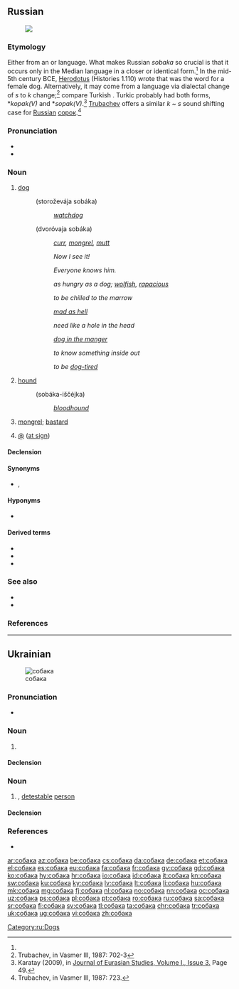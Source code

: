 ==Russian==
{{wikipedia|lang=ru}}
[[File:Laika.jpg|thumb|{{lang|ru|Собака}}]]

===Etymology===
Either from an {{etyl|ira|ru}} or {{etyl|trk|ru}} language. What makes Russian ''sobaka'' so crucial is that it occurs only in the Median language in a closer or identical form.<ref name="Karatay"/> In the mid-5th century BCE, [[w:Herodotus|Herodotus]] (Histories 1.110) wrote that {{term|sc=polytonic|σπάκα|tr=spaka|lang=xme}} was the {{etyl|xme|ru}} word for a female dog. Alternatively, it may come from a {{etyl|trk|ru}} language via dialectal change of ''s'' to ''k'' change;<ref>Trubachev, in Vasmer III, 1987: 702-3</ref> compare Turkish {{term|köpek|lang=tr}}. Turkic probably had both forms, *''kopak(V)'' and *''sopak(V)''.<ref name="Karatay">Karatay (2009), in [http://epa.oszk.hu/01500/01521/00003/pdf/00003.pdf Journal of Eurasian Studies, Volume I., Issue 3.] Page 49.</ref> [[Oleg Trubachyov|Trubachev]] offers a similar ''k'' ~ ''s'' sound shifting case for [[Russian]] [[сорок#Russian|сорок]].<ref>Trubachev, in Vasmer III, 1987: 723.</ref>

===Pronunciation===
* {{ru-IPA|соба́ка}}
* {{audio|Ru-собака.ogg|Audio|lang=ru}}

===Noun===
{{ru-noun|соба́ка|f-an|соба́ки|соба́ки}}

# [[dog]]
#: {{lang|ru|[[сторожевой|сторожевая]] собака}} (storoževája sobáka)
#:: ''[[watchdog]]''
#: {{lang|ru|[[дворовый|дворовая]] собака}} (dvoróvaja sobáka)
#:: ''[[curr]], [[mongrel]], [[mutt]]''
#: {{lang|ru|[[вот|Вот]] [[где#Russian|где]] собака [[зарывать|зарыта]]!}}
#:: ''Now I see it!''
#: {{lang|ru|[[он|Его]] [[каждый|каждая]] собака [[знать|знает]]}}
#:: ''Everyone knows him.''
#: {{lang|ru|[[голодный как собака]]}}
#:: ''as hungry as a dog; [[wolfish]], [[rapacious]]''
#: {{lang|ru|[[замёрзнуть как собака]]}}
#:: ''to be chilled to the marrow''
#: {{lang|ru|[[злой как собака]]}}
#:: ''[[mad as hell]]''
#: {{lang|ru|[[нужный как собаке пятая нога]]}}
#:: ''need like a hole in the head''
#: {{lang|ru|[[собака на сене]]}}
#:: ''[[dog in the manger]]''
#: {{lang|ru|[[собаку съесть]]}}
#:: ''to know something inside out''
#: {{lang|ru|[[устать как собака]]}}
#:: ''to be [[dog-tired]]''
# [[hound]]
#: {{lang|ru|собака-[[ищейка]]}} (sobáka-iščéjka)
#:: ''[[bloodhound]]''
# {{context|pejorative|lang=ru}} [[mongrel]]; [[bastard]]
# {{context|Internet|lang=ru}} [[@]] ([[at sign]])

====Declension====
{{ru-noun-vel-а-1|собак|соба́к|anim=1}}

====Synonyms====
* {{l|ru|пёс}}, {{l|ru|су́ка}}

====Hyponyms====
* {{l|ru|дворня́га}}

====Derived terms====
* {{l|ru|по-соба́чьи}}
* {{l|ru|собачий}}
* {{l|ru|собачиться}}

===See also===
* {{l|ru|конура́}}
* {{l|ru|щено́к}}

===References===
<references/>

[[Category:ru:Dogs]]

----

==Ukrainian==
{{wikipedia|lang=uk}}
[[Image:Kintamani.jpg|thumb|собака]]

===Pronunciation===
* {{audio|Uk-собака.ogg|Audio|lang=uk}}

===Noun===
{{uk-noun|соба́ка|f-an|соба́ки|соба́ки}}

# {{l|en|dog}} {{gloss|animal}}

====Declension====
{{uk-decl-noun|соба́ка|соба́ки|соба́ки|соба́к|соба́ці|соба́кам|соба́ку|соба́ки, соба́к|соба́кою|соба́ками|соба́ці|соба́ках|соба́ко|соба́ки}}

===Noun===
{{uk-noun|соба́ка|f-an|соба́ки|соба́ки}}

# {{context|figuratively|pejorative|lang=uk}} {{l|en|scoundrel}}, [[detestable]] [[person]]

====Declension====
{{uk-decl-noun|соба́ка|соба́ки|соба́ки|соба́к|соба́ці|соба́кам|соба́ку|соба́к|соба́кой|соба́ками|соба́ці|соба́ках|соба́ко|соба́ки}}

===References===
* {{R:uk:SUM-11}}

[[ar:собака]]
[[az:собака]]
[[be:собака]]
[[cs:собака]]
[[da:собака]]
[[de:собака]]
[[et:собака]]
[[el:собака]]
[[es:собака]]
[[eu:собака]]
[[fa:собака]]
[[fr:собака]]
[[gv:собака]]
[[gd:собака]]
[[ko:собака]]
[[hy:собака]]
[[hr:собака]]
[[io:собака]]
[[id:собака]]
[[it:собака]]
[[kn:собака]]
[[sw:собака]]
[[ku:собака]]
[[ky:собака]]
[[lv:собака]]
[[lt:собака]]
[[li:собака]]
[[hu:собака]]
[[mk:собака]]
[[mg:собака]]
[[fj:собака]]
[[nl:собака]]
[[no:собака]]
[[nn:собака]]
[[oc:собака]]
[[uz:собака]]
[[ps:собака]]
[[pl:собака]]
[[pt:собака]]
[[ro:собака]]
[[ru:собака]]
[[sa:собака]]
[[sr:собака]]
[[fi:собака]]
[[sv:собака]]
[[tl:собака]]
[[ta:собака]]
[[chr:собака]]
[[tr:собака]]
[[uk:собака]]
[[ug:собака]]
[[vi:собака]]
[[zh:собака]]